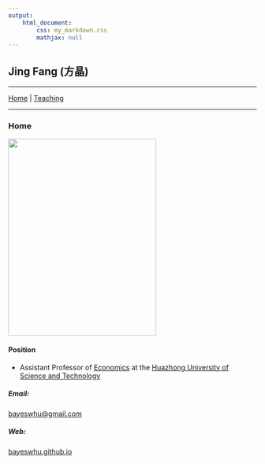 ```yaml
---
output: 
    html_document:
        css: my_markdown.css
        mathjax: null
---
```


## Jing Fang (方晶)

-----

[Home](http://bayeswhu.github.io/index.html) | [Teaching](teaching.html)

-----

### Home
<img src="fj.jpg" height="400px" width="300px" />

#### Position
- Assistant Professor of [Economics](http://eco.hust.edu.cn) at the [Huazhong University of Science and Technology](http://www.hust.edu.cn)

##### Email: 
[bayeswhu@gmail.com](bayeswhu@gmail.com)

##### Web: 
[bayeswhu.github.io](http://bayeswhu.github.io)